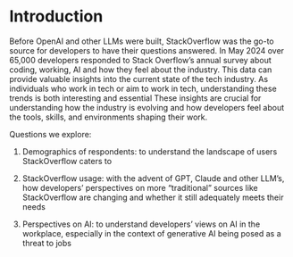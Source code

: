# Introduction
Before OpenAI and other LLMs were built, StackOverflow was the go-to source for developers to have their questions answered. In May 2024 over 65,000 developers responded to Stack Overflow's annual survey about coding, working, AI and how they feel about the industry. This data can provide valuable insights into the current state of the tech industry. As individuals who work in tech or aim to work in tech, understanding these trends is both interesting and essential These insights are crucial for understanding how the industry is evolving and how developers feel about the tools, skills, and environments shaping their work. 

Questions we explore:

1. Demographics of respondents: to understand the landscape of users StackOverflow caters to

2. StackOverflow usage: with the advent of GPT, Claude and other LLM's, how developers' perspectives on more "traditional" sources like StackOverflow are changing and whether it still adequately meets their needs

3. Perspectives on AI: to understand developers' views on AI in the workplace, especially in the context of generative AI being posed as a threat to jobs